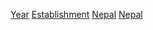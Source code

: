 [[Category:尼泊爾建立|Year]]
[[Category:依年份劃分的尼泊爾|Establishment]]
[[Category:各国各年建立|Nepal]]
[[Category:各年亞洲建立|Nepal]]